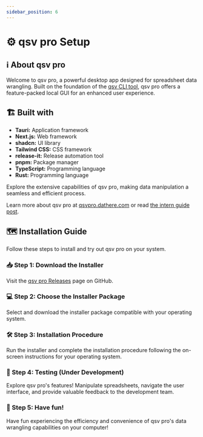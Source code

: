 ```yaml
---
sidebar_position: 6
---
```


# ⚙️ qsv pro Setup

## ℹ About qsv pro

Welcome to qsv pro, a powerful desktop app designed for spreadsheet data wrangling. Built on the foundation of the [qsv CLI tool](/qsv/qsv-cli), qsv pro offers a feature-packed local GUI for an enhanced user experience.

## 🏗 Built with

-   **Tauri:** Application framework
-   **Next.js:** Web framework
-   **shadcn:** UI library
-   **Tailwind CSS:** CSS framework
-   **release-it:** Release automation tool
-   **pnpm:** Package manager
-   **TypeScript:** Programming language
-   **Rust:** Programming language

Explore the extensive capabilities of qsv pro, making data manipulation a seamless and efficient process.

Learn more about qsv pro at [qsvpro.dathere.com](https://qsvpro.dathere.com) or read [the intern guide post](/qsv/qsv-pro).

## 🗺 Installation Guide

Follow these steps to install and try out qsv pro on your system.

### 📥 Step 1: Download the Installer

Visit the [qsv pro Releases](https://github.com/dathere/qsv-pro-releases/releases) page on GitHub.

### 💻 Step 2: Choose the Installer Package

Select and download the installer package compatible with your operating system.

### 🛠 Step 3: Installation Procedure

Run the installer and complete the installation procedure following the on-screen instructions for your operating system.

### 🧪 Step 4: Testing (Under Development)

Explore qsv pro's features! Manipulate spreadsheets, navigate the user interface, and provide valuable feedback to the development team.

### 🚀 Step 5: Have fun!

Have fun experiencing the efficiency and convenience of qsv pro's data wrangling capabilities on your computer!
